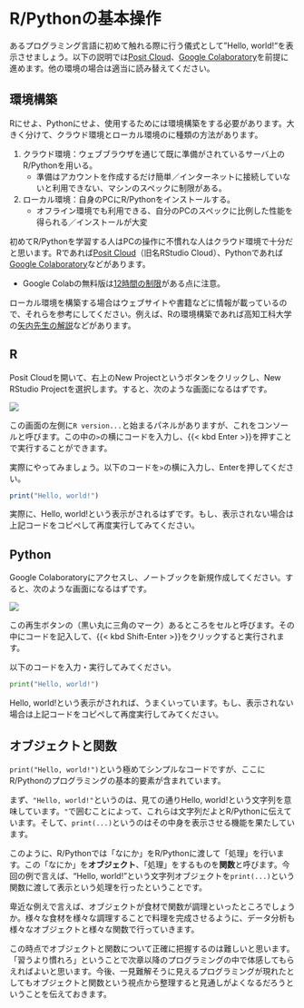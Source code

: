# R/Pythonの基本操作

あるプログラミング言語に初めて触れる際に行う儀式として"Hello, world!"を表示させましょう。以下の説明では[Posit Cloud](https://login.posit.cloud/)、[Google Colaboratory](https://colab.research.google.com/)を前提に進めます。他の環境の場合は適当に読み替えてください。

## 環境構築

Rにせよ、Pythonにせよ、使用するためには環境構築をする必要があります。大きく分けて、クラウド環境とローカル環境のに種類の方法があります。

1. クラウド環境：ウェブブラウザを通じて既に準備がされているサーバ上のR/Pythonを用いる。
    - 準備はアカウントを作成するだけ簡単／インターネットに接続していないと利用できない、マシンのスペックに制限がある。
1. ローカル環境：自身のPCにR/Pythonをインストールする。
    - オフライン環境でも利用できる、自分のPCのスペックに比例した性能を得られる／インストールが大変

初めてR/Pythonを学習する人はPCの操作に不慣れな人はクラウド環境で十分だと思います。Rであれば[Posit Cloud](https://login.posit.cloud/)（旧名RStudio Cloud）、Pythonであれば[Google Colaboratory](https://colab.research.google.com/)などがあります。

- Google Colabの無料版は[12時間の制限](https://research.google.com/colaboratory/faq.html#idle-timeouts)がある点に注意。

ローカル環境を構築する場合はウェブサイトや書籍などに情報が載っているので、それらを参考にしてください。例えば、Rの環境構築であれば高知工科大学の[矢内先生の解説](https://yukiyanai.github.io/jp/resources/)などがあります。

## R

Posit Cloudを開いて、右上のNew Projectというボタンをクリックし、New RStudio Projectを選択します。すると、次のような画面になるはずです。

:::{.column-screen-inset-right}
![](figures/rstudio.png)
:::

この画面の左側に`R version...`と始まるパネルがありますが、これをコンソールと呼びます。この中の`>`の横にコードを入力し、{{< kbd Enter >}}を押すことで実行することができます。

実際にやってみましょう。以下のコードを`>`の横に入力し、Enterを押してください。

```r
print("Hello, world!")
```

実際に、Hello, world!という表示がされるはずです。もし、表示されない場合は上記コードをコピペして再度実行してみてください。

## Python

Google Colaboratoryにアクセスし、ノートブックを新規作成してください。すると、次のような画面になるはずです。

:::{.column-screen-inset-right}
![](figures/jupyter.png)
:::

この再生ボタンの（黒い丸に三角のマーク）あるところをセルと呼びます。その中にコードを記入して、{{< kbd Shift-Enter >}}をクリックすると実行されます。

以下のコードを入力・実行してみてください。

```python
print("Hello, world!")
```

Hello, world!という表示がされれば、うまくいっています。もし、表示されない場合は上記コードをコピペして再度実行してみてください。

## オブジェクトと関数

`print("Hello, world!")`という極めてシンプルなコードですが、ここにR/Pythonのプログラミングの基本的要素が含まれています。

まず、`"Hello, world!"`というのは、見ての通りHello, world!という文字列を意味しています。`"`で囲むことによって、これらは文字列だよとR/Pythonに伝えています。そして、`print(...)`というのはその中身を表示させる機能を果たしています。

このように、R/Pythonでは「なにか」をR/Pythonに渡して「処理」を行います。この「なにか」を**オブジェクト**、「処理」をするものを**関数**と呼びます。今回の例で言えば、"Hello, world!"という文字列オブジェクトを`print(...)`という関数に渡して表示という処理を行ったということです。

卑近な例えで言えば、オブジェクトが食材で関数が調理といったところでしょうか。様々な食材を様々な調理することで料理を完成させるように、データ分析も様々なオブジェクトと様々な関数で行っていきます。

この時点でオブジェクトと関数について正確に把握するのは難しいと思います。「習うより慣れろ」ということで次章以降のプログラミングの中で体感してもらえればよいと思います。今後、一見難解そうに見えるプログラミングが現れたとしてもオブジェクトと関数という視点から整理すると見通しがよくなるだろうということを伝えておきます。
